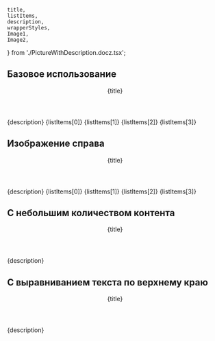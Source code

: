     title,
    listItems,
    description,
    wrapperStyles,
    Image1,
    Image2,
} from './PictureWithDescription.docz.tsx';

## Базовое использование

<Playground style={wrapperStyles}>
    <PictureWithDescription pictureUrl={Image1}>
        <Header as='h3' margin>{title}</Header>
        <Paragraph>{description}</Paragraph>
        <List>
            <ListItem>{listItems[0]}</ListItem>
            <ListItem>{listItems[1]}</ListItem>
            <ListItem>{listItems[2]}</ListItem>
            <ListItem>{listItems[3]}</ListItem>
        </List>
    </PictureWithDescription>
</Playground>

## Изображение справа

<Playground style={wrapperStyles}>
    <PictureWithDescription pictureUrl={Image1} pictureAlign='right'>
        <Header as='h3' margin>{title}</Header>
        <Paragraph>{description}</Paragraph>
        <List>
            <ListItem>{listItems[0]}</ListItem>
            <ListItem>{listItems[1]}</ListItem>
            <ListItem>{listItems[2]}</ListItem>
            <ListItem>{listItems[3]}</ListItem>
        </List>
    </PictureWithDescription>
</Playground>

## С небольшим количеством контента

<Playground style={wrapperStyles}>
    <PictureWithDescription pictureUrl={Image2}>
        <Header as='h3' margin>{title}</Header>
        <Paragraph>{description}</Paragraph>
    </PictureWithDescription>
</Playground>

## С выравниванием текста по верхнему краю

<Playground style={wrapperStyles}>
    <PictureWithDescription pictureUrl={Image2} isTextTopAlign>
        <Header as='h3' margin>{title}</Header>
        <Paragraph>{description}</Paragraph>
    </PictureWithDescription>
</Playground>
